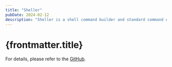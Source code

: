 ```yaml
---
title: "Sheller"
pubDate: 2024-02-12
description: "Sheller is a shell command builder and standard command extension library written in Rust."
---
```


# {frontmatter.title}

For details, please refer to the [GitHub](https://github.com/harryplusplus/sheller).
